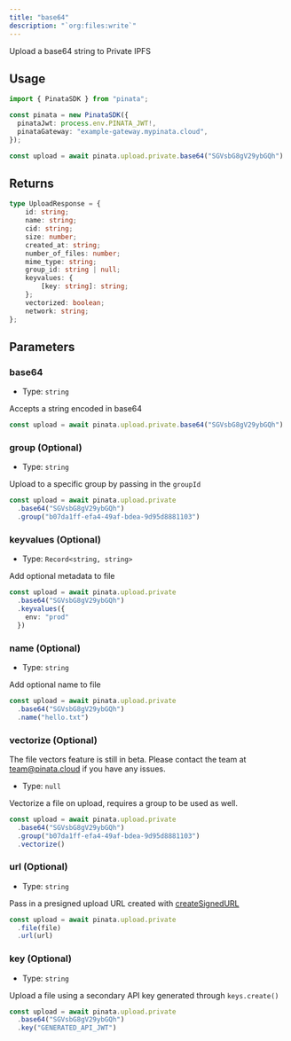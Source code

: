 ```yaml
---
title: "base64"
description: "`org:files:write`"
---
```


Upload a base64 string to Private IPFS

## Usage

```typescript
import { PinataSDK } from "pinata";

const pinata = new PinataSDK({
  pinataJwt: process.env.PINATA_JWT!,
  pinataGateway: "example-gateway.mypinata.cloud",
});

const upload = await pinata.upload.private.base64("SGVsbG8gV29ybGQh")
```

## Returns

```typescript
type UploadResponse = {
	id: string;
	name: string;
	cid: string;
	size: number;
	created_at: string;
	number_of_files: number;
	mime_type: string;
	group_id: string | null;
	keyvalues: {
		[key: string]: string;
	};
	vectorized: boolean;
	network: string;
};
```

## Parameters

### base64

- Type: `string`

Accepts a string encoded in base64

```typescript
const upload = await pinata.upload.private.base64("SGVsbG8gV29ybGQh")
```

### group (Optional)

- Type: `string`

Upload to a specific group by passing in the `groupId`

```typescript {3}
const upload = await pinata.upload.private
  .base64("SGVsbG8gV29ybGQh")
  .group("b07da1ff-efa4-49af-bdea-9d95d8881103")
```

### keyvalues (Optional)

- Type: `Record<string, string>`

Add optional metadata to file

```typescript {3-8}
const upload = await pinata.upload.private
  .base64("SGVsbG8gV29ybGQh")
  .keyvalues({
    env: "prod"
  })
```

### name (Optional)

- Type: `string`

Add optional name to file

```typescript {3-8}
const upload = await pinata.upload.private
  .base64("SGVsbG8gV29ybGQh")
  .name("hello.txt")
```


### vectorize (Optional)

<Warning>
  The file vectors feature is still in beta. Please contact the team at <a href="mailto:team@pinata.cloud" target="_blank">team@pinata.cloud</a> if you have any issues.
</Warning>

- Type: `null`

Vectorize a file on upload, requires a group to be used as well.

```typescript {4}
const upload = await pinata.upload.private
  .base64("SGVsbG8gV29ybGQh")
  .group("b07da1ff-efa4-49af-bdea-9d95d8881103")
  .vectorize()
```

### url (Optional)

- Type: `string`

Pass in a presigned upload URL created with [createSignedURL](./create-signed-url)

```typescript {3}
const upload = await pinata.upload.private
  .file(file)
  .url(url)
```

### key (Optional)

- Type: `string`

Upload a file using a secondary API key generated through `keys.create()`

```typescript {3}
const upload = await pinata.upload.private
  .base64("SGVsbG8gV29ybGQh")
  .key("GENERATED_API_JWT")
```
